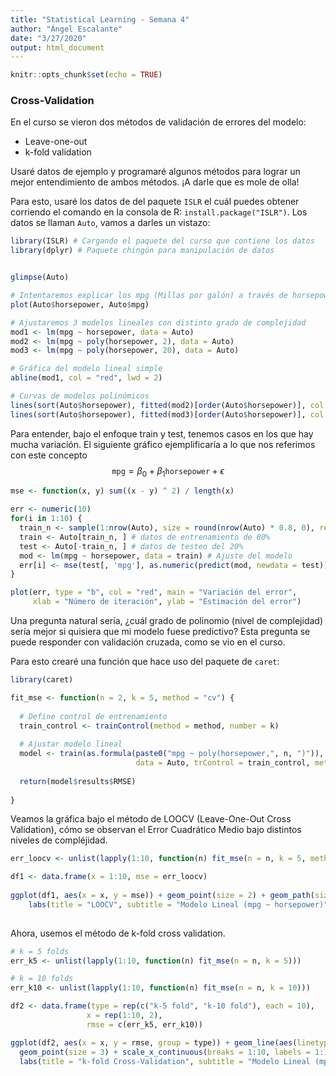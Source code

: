```yaml
---
title: "Statistical Learning - Semana 4"
author: "Ángel Escalante"
date: "3/27/2020"
output: html_document
---
```


```r
knitr::opts_chunk$set(echo = TRUE)
```

### Cross-Validation

En el curso se vieron dos métodos de validación de errores del modelo:

* Leave-one-out
* k-fold validation

Usaré datos de ejemplo y programaré algunos métodos para lograr un mejor entendimiento de ambos
métodos. ¡A darle que es mole de olla!

Para esto, usaré los datos de del paquete $\texttt{ISLR}$ el cuál puedes obtener corriendo el comando en la consola de R: $\texttt{install.package("ISLR")}$. Los datos se llaman $\texttt{Auto}$, vamos a darles un vistazo:

```r
library(ISLR) # Cargando el paquete del curso que contiene los datos
library(dplyr) # Paquete chingón para manipulación de datos


glimpse(Auto)

# Intentaremos explicar los mpg (Millas por galón) a través de horsepower (Caballos de fuerza)
plot(Auto$horsepower, Auto$mpg)

# Ajustaremos 3 modelos lineales con distinto grado de complejidad 
mod1 <- lm(mpg ~ horsepower, data = Auto)
mod2 <- lm(mpg ~ poly(horsepower, 2), data = Auto)
mod3 <- lm(mpg ~ poly(horsepower, 20), data = Auto)

# Gráfica del modelo lineal simple
abline(mod1, col = "red", lwd = 2)

# Curvas de modelos polinómicos
lines(sort(Auto$horsepower), fitted(mod2)[order(Auto$horsepower)], col = "purple", lwd = 3)
lines(sort(Auto$horsepower), fitted(mod3)[order(Auto$horsepower)], col = "green", lwd = 3)

```

Para entender, bajo el enfoque train y test, tenemos casos en los que hay mucha variación. El siguiente gráfico ejemplificaría a lo que nos referimos con este concepto $$\texttt{mpg} = \beta_{0} + \beta_{1}\texttt{horsepower} + \epsilon$$

```r
mse <- function(x, y) sum((x - y) ^ 2) / length(x)

err <- numeric(10)
for(i in 1:10) {
  train_n <- sample(1:nrow(Auto), size = round(nrow(Auto) * 0.8, 0), replace = FALSE) 
  train <- Auto[train_n, ] # datos de entrenamiento de 80%
  test <- Auto[-train_n, ] # datos de testeo del 20%
  mod <- lm(mpg ~ horsepower, data = train) # Ajuste del modelo
  err[i] <- mse(test[, 'mpg'], as.numeric(predict(mod, newdata = test))) # Calcula ECM
}

plot(err, type = "b", col = "red", main = "Variación del error",
     xlab = "Número de iteración", ylab = "Estimación del error")
```

Una pregunta natural sería, ¿cuál grado de polinomio (nivel de complejidad) sería mejor si quisiera que mi modelo fuese predictivo? Esta pregunta se puede responder con validación cruzada, como se vio en el curso.

Para esto crearé una función que hace uso del paquete de $\texttt{caret}$:

```r
library(caret)

fit_mse <- function(n = 2, k = 5, method = "cv") {
  
  # Define control de entrenamiento
  train_control <- trainControl(method = method, number = k)
  
  # Ajustar modelo lineal
  model <- train(as.formula(paste0("mpg ~ poly(horsepower,", n, ")")),
                            data = Auto, trControl = train_control, method = "lm")
  
  return(model$results$RMSE)
  
}

```

Veamos la gráfica bajo el método de LOOCV (Leave-One-Out Cross Validation), cómo se observan el Error Cuadrático Medio bajo distintos niveles de compléjidad.

```r
err_loocv <- unlist(lapply(1:10, function(n) fit_mse(n = n, k = 5, method = "LOOCV")))

df1 <- data.frame(x = 1:10, mse = err_loocv)
  
ggplot(df1, aes(x = x, y = mse)) + geom_point(size = 2) + geom_path(size = 1.5) +
    labs(title = "LOOCV", subtitle = "Modelo Lineal (mpg ~ horsepower)", x = "Complejidad", y = "RSME") + scale_x_continuous(breaks = 1:10, labels = 1:10)
  
```

Ahora, usemos el método de k-fold cross validation.

```r
# k = 5 folds
err_k5 <- unlist(lapply(1:10, function(n) fit_mse(n = n, k = 5)))

# k = 10 folds
err_k10 <- unlist(lapply(1:10, function(n) fit_mse(n = n, k = 10)))

df2 <- data.frame(type = rep(c("k-5 fold", "k-10 fold"), each = 10),
                 x = rep(1:10, 2),
                 rmse = c(err_k5, err_k10))

ggplot(df2, aes(x = x, y = rmse, group = type)) + geom_line(aes(linetype = type), size = 1.5) + 
  geom_point(size = 3) + scale_x_continuous(breaks = 1:10, labels = 1:10) +
  labs(title = "k-fold Cross-Validation", subtitle = "Modelo Lineal (mpg ~ horsepower)", x = "Complejidad", y = "RSME")

```

